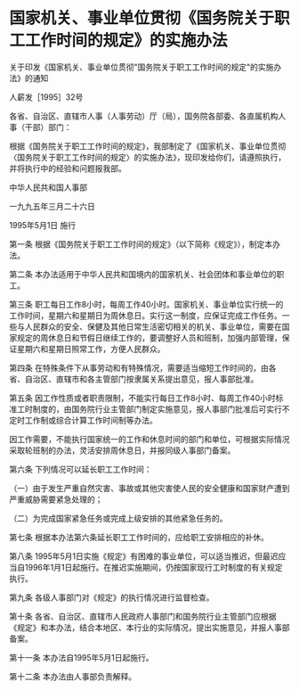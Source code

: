 # 国家机关、事业单位贯彻《国务院关于职工工作时间的规定》的实施办法

关于印发《国家机关、事业单位贯彻"国务院关于职工工作时间的规定"的实施办法》的通知

人薪发［1995］32号

各省、自治区、直辖市人事（人事劳动）厅（局），国务院各部委、各直属机构人事（干部）部门：

根据《国务院关于职工工作时间的规定》，我部制定了《国家机关、事业单位贯彻〈国务院关于职工工作时间的规定〉的实施办法》，现印发给你们，请遵照执行，并将执行中的经验和问题报我部。

中华人民共和国人事部

一九九五年三月二十六日

1995年5月1日 施行

  

第一条 根据《国务院关于职工工作时间的规定》（以下简称《规定》），制定本办法。

第二条 本办法适用于中华人民共和国境内的国家机关、社会团体和事业单位的职工。

第三条 职工每日工作8小时，每周工作40小时。国家机关、事业单位实行统一的工作时间，星期六和星期日为周休息日。实行这一制度，应保证完成工作任务。一些与人民群众的安全、保健及其他日常生活密切相关的机关、事业单位，需要在国家规定的周休息日和节假日继续工作的，要调整好人员和班制，加强内部管理，保证星期六和星期日照常工作，方便人民群众。

第四条 在特殊条件下从事劳动和有特殊情况，需要适当缩短工作时间的，由各省、自治区、直辖市和各主管部门按隶属关系提出意见，报人事部批准。

第五条 因工作性质或者职责限制，不能实行每日工作8小时、每周工作40小时标准工时制度的，由国务院行业主管部门制定实施意见，报人事部门批准后可实行不定时工作制或综合计算工作时间制等办法。

因工作需要，不能执行国家统一的工作和休息时间的部门和单位，可根据实际情况采取轮班制的办法，灵活安排周休息日，并报同级人事部门备案。

第六条 下列情况可以延长职工工作时间：

（一）由于发生严重自然灾害、事故或其他灾害使人民的安全健康和国家财产遭到严重威胁需要紧急处理的；

（二）为完成国家紧急任务或完成上级安排的其他紧急任务的。

第七条 根据本办法第六条延长职工工作时间的，应给职工安排相应的补休。

第八条 1995年5月1日实施《规定》有困难的事业单位，可以适当推迟，但最迟应当自1996年1月1日起施行。在推迟实施期间，仍按国家现行工时制度的有关规定执行。

第九条 各级人事部门对《规定》的执行情况进行监督检查。

第十条 各省、自治区、直辖市人民政府人事部门和国务院行业主管部门应根据《规定》和本办法，结合本地区、本行业的实际情况，提出实施意见，并报人事部备案。

第十一条 本办法自1995年5月1日起施行。

第十二条 本办法由人事部负责解释。